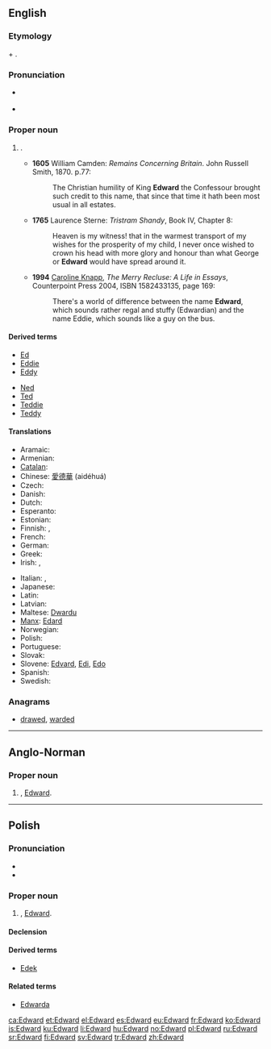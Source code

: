 ==English==
{{wikipedia}}

===Etymology===
{{etyl|ang}} {{term|ead|eād|rich|lang=ang}} + {{term|weard||guard|lang=ang}}.

===Pronunciation===
* {{a|RP}} {{IPA|/ˈedwəd/}}
* {{hyphenation|ed|ward}}

===Proper noun===
{{en-proper noun}}

# {{given name|male|from=Old English}}.
#* '''1605''' William Camden: ''Remains Concerning Britain''. John Russell Smith, 1870. p.77:
#*: The Christian humility of King '''Edward''' the Confessour brought such credit to this name, that since that time it hath been most usual in all estates.
#* '''1765''' Laurence Sterne: ''Tristram Shandy'', Book IV, Chapter 8:
#*: Heaven is my witness! that in the warmest transport of my wishes for the prosperity of my child, I never once wished to crown his head with more glory and honour than what George or '''Edward''' would have spread around it.
#* '''1994''' [[w:Caroline Knapp|Caroline Knapp]], ''The Merry Recluse: A Life in Essays'', Counterpoint Press 2004, ISBN 1582433135, page 169:
#*: There's a world of difference between the name '''Edward''', which sounds rather regal and stuffy (Edwardian) and the name Eddie, which sounds like a guy on the bus.

====Derived terms====
{{der-top|terms derived from ''Edward''}}
* [[Ed]]
* [[Eddie]]
* [[Eddy]]
{{der-mid}}
* [[Ned]]
* [[Ted]]
* [[Teddie]]
* [[Teddy]]
{{der-bottom}}

====Translations====
{{trans-top|male given name}}
* Aramaic: {{tø|arc|ܐܕܘܪܕ|m|tr=ʔedwa:rd|sc=Hebr}}
* Armenian: {{t-|hy|Էդվարդ|tr=Ēdvard}}
* [[Catalan]]: {{t|ca|Eduard}}
* Chinese: [[愛]][[德]][[華]] (aidéhuá)
* Czech: {{t-|cs|Edvard|m}}
* Danish: {{t-|da|Edvard}}
* Dutch: {{t-|nl|Edward}}
* Esperanto: {{t-|eo|Eduardo|xs=Esperanto}}
* Estonian: {{t-|et|Eduard}}
* Finnish: {{t-|fi|Edvard}}, {{t+|fi|Eetu}}
* French: {{t-|fr|Édouard}}
* German: {{t+|de|Eduard}}
* Greek: {{t+|el|Εδουάρδος|m|tr=Edouárdos}}
* Irish: {{t-|ga|Éadbhard|xs=Irish}}, {{t|ga|Éamann|xs=Irish}}
{{trans-mid}}
* Italian: {{t+|it|Edoardo}}, {{t+|it|Eduardo}}
* Japanese: {{t|ja|エドワード|tr=Edowādo}}
* Latin: {{t|la|Eduardus}}
* Latvian: {{t|lv|Eduards}}
* Maltese: [[Dwardu]]
* [[Manx]]: [[Edard]]
* Norwegian: {{t+|no|Edvard}}
* Polish: {{t+|pl|Edward|m}}
* Portuguese: {{t-|pt|Eduardo}}
* Slovak: {{t-|sk|Eduard}}
* Slovene: [[Edvard]], [[Edi]], [[Edo]]
* Spanish: {{t-|es|Eduardo}}
* Swedish: {{t+|sv|Edvard}}
{{trans-bottom}}

===Anagrams===
* [[drawed#English|drawed]], [[warded#English|warded]]

----

==Anglo-Norman==

===Proper noun===
{{xno-proper noun|m}}

# {{given name|male|lang=xno}}, [[#English|Edward]].

----

==Polish==

===Pronunciation===
* {{IPA|/ˈɛd̪vart̪/|lang=pl}}
* {{audio|Pl-Edward.ogg|Audio}}

===Proper noun===
{{infl|pl|proper noun|g=m}}

# {{given name|male|lang=pl}}, [[#English|Edward]].

====Declension====
{{pl-decl-noun
|Edward|Edwardowie
|Edwarda|Edwardów
|Edwardowi|Edwardom
|Edwarda|Edwardów
|Edwardem|Edwardami
|Edwardzie|Edwardach
|Edwardzie|Edwardowie
}}

====Derived terms====
* [[Edek]]

====Related terms====
* [[Edwarda]] {{f}}

[[ca:Edward]]
[[et:Edward]]
[[el:Edward]]
[[es:Edward]]
[[eu:Edward]]
[[fr:Edward]]
[[ko:Edward]]
[[is:Edward]]
[[ku:Edward]]
[[li:Edward]]
[[hu:Edward]]
[[no:Edward]]
[[pl:Edward]]
[[ru:Edward]]
[[sr:Edward]]
[[fi:Edward]]
[[sv:Edward]]
[[tr:Edward]]
[[zh:Edward]]